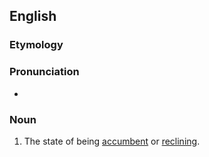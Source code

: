 ==English==

===Etymology===
{{suffix|accumb|ency}}

===Pronunciation===
* {{a|US}} {{IPA|/ə.ˈkʌm.bənt.si/|/ə.ˈkʌm.bən.si/}}

===Noun===
{{en-noun|-}}

# {{context|rare}} The state of being [[accumbent]] or [[reclining]].